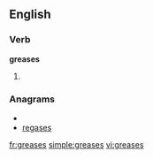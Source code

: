 ==English==

===Verb===
'''greases'''

# {{third-person singular of|[[grease]]}}

===Anagrams===
* {{alphagram|aeegrss}}
* [[regases#English|regases]]

[[fr:greases]]
[[simple:greases]]
[[vi:greases]]